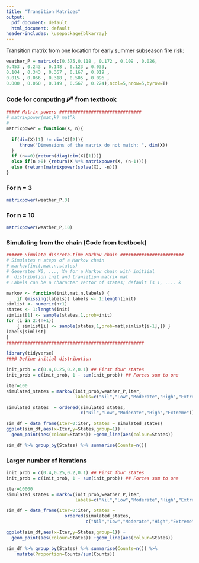 ```yaml
---
title: "Transition Matrices"
output:
  pdf_document: default
  html_document: default
header-includes: \usepackage{blkarray}
---
```



Transition matrix from one location for early summer subseason fire risk: 



\begin{align}
P = 
\begin{blockarray}{cccccc}
& \mbox{Nil} &  \mbox{Low} &\mbox{Moderate}  & \mbox{High} & \mbox{Extreme} \\ 
\begin{block}{c(ccccc)}
\mbox{Nil} & 0.575 & 0.118 & 0.172 & 0.109 & 0.026 \\
\mbox{Low} & 0.453 & 0.243 & 0.148 & 0.123 & 0.033 \\
\mbox{Moderate} & 0.104 & 0.343 & 0.367 & 0.167 & 0.019 \\
\mbox{High} & 0.015 & 0.066 & 0.318 & 0.505 & 0.096 \\
\mbox{Extreme} & 0.000 & 0.060 & 0.149 & 0.567 & 0.224 \\
\end{block}
\end{blockarray}
\end{align}


```r
weather_P = matrix(c(0.575,0.118 , 0.172 , 0.109 , 0.026, 
0.453 , 0.243 , 0.148 , 0.123 , 0.033, 
0.104 , 0.343 , 0.367 , 0.167 , 0.019 ,
0.015 , 0.066 , 0.318 , 0.505 , 0.096 , 
0.000 , 0.060 , 0.149 , 0.567 , 0.224),ncol=5,nrow=5,byrow=T)
```

### Code for computing $P^n$ from textbook

```r
##### Matrix powers ###############################
# matrixpower(mat,k) mat^k
#
matrixpower = function(X, n){
  
  if(dim(X)[1] != dim(X)[2]){
     throw("Dimensions of the matrix do not match: ", dim(X))
  }
  if (n==0){return(diag(dim(X)[1]))}
  else if(n >0) {return(X %*% matrixpower(X, (n-1)))}
  else {return(matrixpower(solve(X), -n))}
}
```

### For n = 3
```r
matrixpower(weather_P,3)
```


### For n = 10
```r
matrixpower(weather_P,10)
```

### Simulating from the chain (Code from textbook)

```r
###### Simulate discrete-time Markov chain ########################
# Simulates n steps of a Markov chain 
# markov(init,mat,n,states)
# Generates X0, ..., Xn for a Markov chain with initiial
#  distribution init and transition matrix mat
# Labels can be a character vector of states; default is 1, .... k

markov <- function(init,mat,n,labels) { 
	if (missing(labels)) labels <- 1:length(init)
simlist <- numeric(n+1)
states <- 1:length(init)
simlist[1] <- sample(states,1,prob=init)
for (i in 2:(n+1)) 
	{ simlist[i] <- sample(states,1,prob=mat[simlist[i-1],]) }
labels[simlist]
}
####################################################
```

```r
library(tidyverse)
###@ Define initial distribution 

init_prob = c(0.4,0.25,0.2,0.1) ## First four states
init_prob = c(init_prob, 1 - sum(init_prob)) ## Forces sum to one

iter=100
simulated_states = markov(init_prob,weather_P,iter,
                          labels=c("Nil","Low","Moderate","High","Extreme"))

simulated_states  = ordered(simulated_states, 
                            c("Nil","Low","Moderate","High","Extreme"))

sim_df = data_frame(Iter=0:iter, States = simulated_states)
ggplot(sim_df,aes(x=Iter,y=States,group=1)) + 
  geom_point(aes(colour=States)) +geom_line(aes(colour=States))

sim_df %>% group_by(States) %>% summarise(Counts=n())
```

### Larger number of iterations 

```r
init_prob = c(0.4,0.25,0.2,0.1) ## First four states
init_prob = c(init_prob, 1 - sum(init_prob)) ## Forces sum to one

iter=10000
simulated_states = markov(init_prob,weather_P,iter,
                          labels=c("Nil","Low","Moderate","High","Extreme"))

sim_df = data_frame(Iter=0:iter, States = 
                      ordered(simulated_states,
                              c("Nil","Low","Moderate","High","Extreme")))

ggplot(sim_df,aes(x=Iter,y=States,group=1)) + 
  geom_point(aes(colour=States)) +geom_line(aes(colour=States))

sim_df %>% group_by(States) %>% summarise(Counts=n()) %>% 
    mutate(Proportion=Counts/sum(Counts))

```


